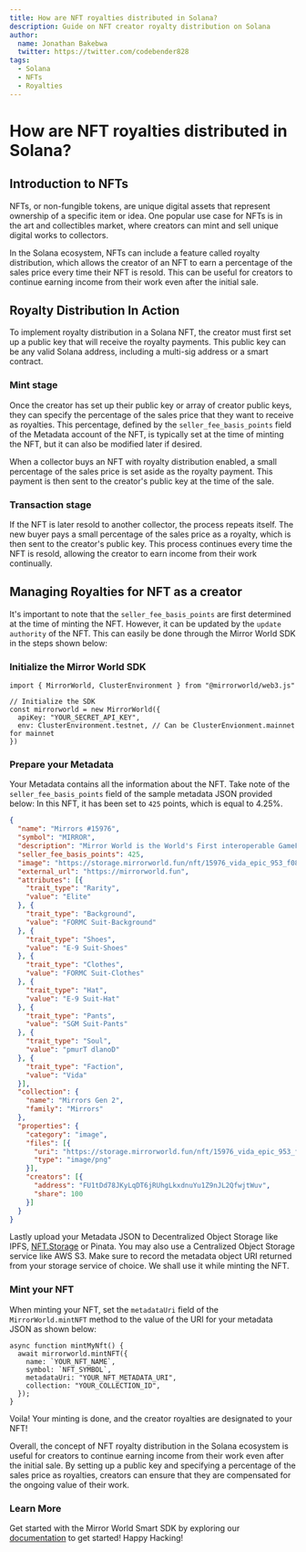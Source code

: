 ```yaml
---
title: How are NFT royalties distributed in Solana?
description: Guide on NFT creator royalty distribution on Solana
author:
  name: Jonathan Bakebwa
  twitter: https://twitter.com/codebender828
tags:
  - Solana
  - NFTs
  - Royalties
---
```


# How are NFT royalties distributed in Solana?

## Introduction to NFTs

NFTs, or non-fungible tokens, are unique digital assets that represent ownership of a specific item or idea. One popular use case for NFTs is in the art and collectibles market, where creators can mint and sell unique digital works to collectors.

In the Solana ecosystem, NFTs can include a feature called royalty distribution, which allows the creator of an NFT to earn a percentage of the sales price every time their NFT is resold. This can be useful for creators to continue earning income from their work even after the initial sale.

## Royalty Distribution In Action

To implement royalty distribution in a Solana NFT, the creator must first set up a public key that will receive the royalty payments. This public key can be any valid Solana address, including a multi-sig address or a smart contract.

### Mint stage

Once the creator has set up their public key or array of creator public keys, they can specify the percentage of the sales price that they want to receive as royalties. This percentage, defined by the `seller_fee_basis_points` field of the Metadata account of the NFT,  is typically set at the time of minting the NFT, but it can also be modified later if desired.

When a collector buys an NFT with royalty distribution enabled, a small percentage of the sales price is set aside as the royalty payment. This payment is then sent to the creator's public key at the time of the sale.

### Transaction stage

If the NFT is later resold to another collector, the process repeats itself. The new buyer pays a small percentage of the sales price as a royalty, which is then sent to the creator's public key. This process continues every time the NFT is resold, allowing the creator to earn income from their work continually.

## Managing Royalties for NFT as a creator

It's important to note that the `seller_fee_basis_points` are first determined at the time of minting the NFT. However, it can be updated by the `update authority` of the NFT. This can easily be done through the Mirror World SDK in the steps shown below:

### Initialize the Mirror World SDK

```tsx
import { MirrorWorld, ClusterEnvironment } from "@mirrorworld/web3.js"

// Initialize the SDK
const mirrorworld = new MirrorWorld({
  apiKey: "YOUR_SECRET_API_KEY",
  env: ClusterEnvironment.testnet, // Can be ClusterEnvionment.mainnet for mainnet
})
```

### Prepare your Metadata

Your Metadata contains all the information about the NFT. Take note of the `seller_fee_basis_points` field of the sample metadata JSON provided below: In this NFT, it has been set to `425` points, which is equal to 4.25%.

```json
{
  "name": "Mirrors #15976",
  "symbol": "MIRROR",
  "description": "Mirror World is the World's First interoperable GameFi Matrix inhabited by AI NFTs. This is Mirror Generation 2 collection, which contains 3 factions: Vida, Xeon and Nova, and within each faction, Mirror can be minted in Common, Rare, Elite, Legendary and Mythical rarities, and these AI-Powered Assets can be used in the Mirror World Matrix.",
  "seller_fee_basis_points": 425,
  "image": "https://storage.mirrorworld.fun/nft/15976_vida_epic_953_f0875ffb53ac4463b1ce54e5545f396f.png",
  "external_url": "https://mirrorworld.fun",
  "attributes": [{
    "trait_type": "Rarity",
    "value": "Elite"
  }, {
    "trait_type": "Background",
    "value": "FORMC Suit-Background"
  }, {
    "trait_type": "Shoes",
    "value": "E-9 Suit-Shoes"
  }, {
    "trait_type": "Clothes",
    "value": "FORMC Suit-Clothes"
  }, {
    "trait_type": "Hat",
    "value": "E-9 Suit-Hat"
  }, {
    "trait_type": "Pants",
    "value": "SGM Suit-Pants"
  }, {
    "trait_type": "Soul",
    "value": "pmurT dlanoD"
  }, {
    "trait_type": "Faction",
    "value": "Vida"
  }],
  "collection": {
    "name": "Mirrors Gen 2",
    "family": "Mirrors"
  },
  "properties": {
    "category": "image",
    "files": [{
      "uri": "https://storage.mirrorworld.fun/nft/15976_vida_epic_953_f0875ffb53ac4463b1ce54e5545f396f.png",
      "type": "image/png"
    }],
    "creators": [{
      "address": "FU1tDd78JKyLqDT6jRUhgLkxdnuYu1Z9nJL2QfwjtWuv",
      "share": 100
    }]
  }
}
```

Lastly upload your Metadata JSON to Decentralized Object Storage like IPFS, [NFT.Storage](http://NFT.Storage) or Pinata. You may also use a Centralized Object Storage service like AWS S3. Make sure to record the metadata object URI returned from your storage service of choice. We shall use it while minting the NFT.

### Mint your NFT

When minting your NFT, set the `metadataUri` field of the `MirrorWorld.mintNFT` method to the value of the URI for your metadata JSON as shown below:

```tsx
async function mintMyNft() {
  await mirrorworld.mintNFT({
    name: `YOUR_NFT_NAME`,
    symbol: `NFT_SYMBOL`,
    metadataUri: "YOUR_NFT_METADATA_URI",
    collection: "YOUR_COLLECTION_ID",
  });
}
```

Voila! Your minting is done, and the creator royalties are designated to your NFT!

Overall, the concept of NFT royalty distribution in the Solana ecosystem is useful for creators to continue earning income from their work even after the initial sale. By setting up a public key and specifying a percentage of the sales price as royalties, creators can ensure that they are compensated for the ongoing value of their work.

### Learn More

Get started with the Mirror World Smart SDK by exploring our [documentation](https://docs.mirrorworld.fun) to get started! Happy Hacking!
